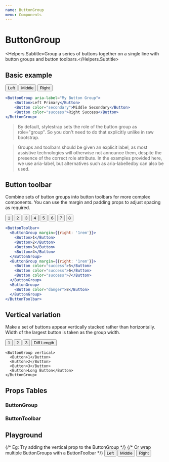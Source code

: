 ```yaml
---
name: ButtonGroup
menu: Components
---
```



# ButtonGroup
<Helpers.Subtitle>Group a series of buttons together on a single line with button groups and button toolbars.</Helpers.Subtitle>

## Basic example

<Preview>
  <ButtonGroup aria-label="My Button Group">
    <Button color="secondary">Left</Button>
    <Button color="secondary">Middle</Button>
    <Button color="secondary">Right</Button>
  </ButtonGroup>
</Preview>

```jsx
<ButtonGroup aria-label="My Button Group">
    <Button>Left Primary</Button>
    <Button color="secondary">Middle Secondary</Button>
    <Button color="success">Right Success</Button>
</ButtonGroup>
```
> By default, stylestrap sets the role of the button group as role="group".
So you don't need to do that explicitly unlike in raw bootstrap.

> Groups and toolbars should be given an explicit label, as most assistive technologies will otherwise not announce them,
despite the presence of the correct role attribute.
In the examples provided here, we use aria-label, but alternatives such as aria-labelledby can also be used.

## Button toolbar

Combine sets of button groups into button toolbars for more complex components.
You can use the margin and padding props to adjust spacing as required.

<Preview>
  <ButtonToolbar>
    <ButtonGroup margin={{right: '1rem'}}>
      <Button>1</Button>
      <Button>2</Button>
      <Button>3</Button>
      <Button>4</Button>
    </ButtonGroup>
    <ButtonGroup margin={{right: '1rem'}}>
      <Button color="success">5</Button>
      <Button color="success">6</Button>
      <Button color="success">7</Button>
    </ButtonGroup>
    <ButtonGroup>
      <Button color="danger">8</Button>
    </ButtonGroup>
  </ButtonToolbar>
</Preview>

```jsx
<ButtonToolbar>
  <ButtonGroup margin={{right: '1rem'}}>
    <Button>1</Button>
    <Button>2</Button>
    <Button>3</Button>
    <Button>4</Button>
  </ButtonGroup>
  <ButtonGroup margin={{right: '1rem'}}>
    <Button color="success">5</Button>
    <Button color="success">6</Button>
    <Button color="success">7</Button>
  </ButtonGroup>
  <ButtonGroup>
    <Button color="danger">8</Button>
  </ButtonGroup>
</ButtonToolbar>
```

## Vertical variation
Make a set of buttons appear vertically stacked rather than horizontally.
Width of the largest button is taken as the group width.

<Preview>
  <ButtonGroup vertical>
    <Button>1</Button>
    <Button>2</Button>
    <Button>3</Button>
    <Button>Diff Length</Button>
  </ButtonGroup>
</Preview>

```
<ButtonGroup vertical>
  <Button>1</Button>
  <Button>2</Button>
  <Button>3</Button>
  <Button>Long Button</Button>
</ButtonGroup>
```

## Props Tables

### ButtonGroup
<PropsTable of={ButtonGroupType} />

### ButtonToolbar
<PropsTable of={ButtonToolbarType} />

## Playground

<Playground>
  {/* Eg: Try adding the vertical prop to the ButtonGroup */}
  {/* Or wrap multiple ButtonGroups with a ButtonToolbar */}
  <ButtonGroup>
    <Button color="success">Left</Button>
    <Button color="secondary">Middle</Button>
    <Button color="danger">Right</Button>
  </ButtonGroup>
</Playground>
